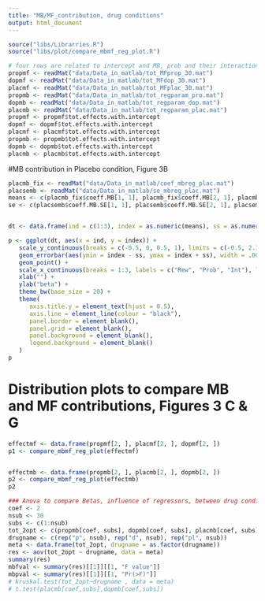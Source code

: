 ```yaml
---
title: "MB/MF_contribution, drug conditions"
output: html_document
---
```


```r
source("libs/Librarries.R")
source("libs/plot/compare_mbmf_reg_plot.R")
```

```r
# four rows are related to intercept and MB, prob and their interaction
propmf <- readMat("data/Data_in_matlab/tot_MFprop_30.mat")
dopmf <- readMat("data/Data_in_matlab/tot_MFdop_30.mat")
placmf <- readMat("data/Data_in_matlab/tot_MFplac_30.mat")
propmb <- readMat("data/Data_in_matlab/tot_regparam_pro.mat")
dopmb <- readMat("data/Data_in_matlab/tot_regparam_dop.mat")
placmb <- readMat("data/Data_in_matlab/tot_regparam_plac.mat")
propmf <- propmf$tot.effects.with.intercept
dopmf <- dopmf$tot.effects.with.intercept
placmf <- placmf$tot.effects.with.intercept
propmb <- propmb$tot.effects.with.intercept
dopmb <- dopmb$tot.effects.with.intercept
placmb <- placmb$tot.effects.with.intercept
```

#MB contribution in Placebo condition, Figure 3B
```r
placmb_fix <- readMat("data/Data_in_matlab/coef_mbreg_plac.mat")
placsemb <- readMat("data/Data_in_matlab/se_mbreg_plac.mat")
means <- c(placmb_fix$coeff.MB[1, 1], placmb_fix$coeff.MB[2, 1], placmb_fix$coeff.MB[3, 1])
se <- c(placsemb$coeff.MB.SE[1, 1], placsemb$coeff.MB.SE[2, 1], placsemb$coeff.MB.SE[3, 1])


dt <- data.frame(ind = c(1:3), index = as.numeric(means), ss = as.numeric(se))

p <- ggplot(dt, aes(x = ind, y = index)) +
   scale_y_continuous(breaks = c(-0.5, 0, 0.5, 1), limits = c(-0.5, 2.1)) +
   geom_errorbar(aes(ymin = index - ss, ymax = index + ss), width = .0000001) +
   geom_point() +
   scale_x_continuous(breaks = 1:3, labels = c("Rew", "Prob", "Int"), limits = c(0.8, 3.2)) +
   xlab("") +
   ylab("beta") +
   theme_bw(base_size = 20) +
   theme(
      axis.title.y = element_text(hjust = 0.5),
      axis.line = element_line(colour = "black"),
      panel.border = element_blank(),
      panel.grid = element_blank(),
      panel.background = element_blank(),
      legend.background = element_blank()
   )
p
```



# Distribution plots to compare MB and MF contributions, Figures 3 C & G
```r
effectmf <- data.frame(propmf[2, ], placmf[2, ], dopmf[2, ])
p1 <- compare_mbmf_reg_plot(effectmf)


effectmb <- data.frame(propmb[2, ], placmb[2, ], dopmb[2, ])
p2 <- compare_mbmf_reg_plot(effectmb)
p2
```


```r
### Anova to compare Betas, influence of regressors, between drug conditions
coef <- 2
nsub <- 30
subs <- c(1:nsub)
tot_2opt <- c(propmb[coef, subs], dopmb[coef, subs], placmb[coef, subs])
drugname <- c(rep("p", nsub), rep("d", nsub), rep("pl", nsub))
meta <- data.frame(tot_2opt, drugname = as.factor(drugname))
res <- aov(tot_2opt ~ drugname, data = meta)
summary(res)
mbfval <- summary(res)[[1]][[1, "F value"]]
mbpval <- summary(res)[[1]][[1, "Pr(>F)"]]
# kruskal.test(tot_2opt~drugname , data = meta)
# t.test(placmb[coef,subs],dopmb[coef,subs])
```
